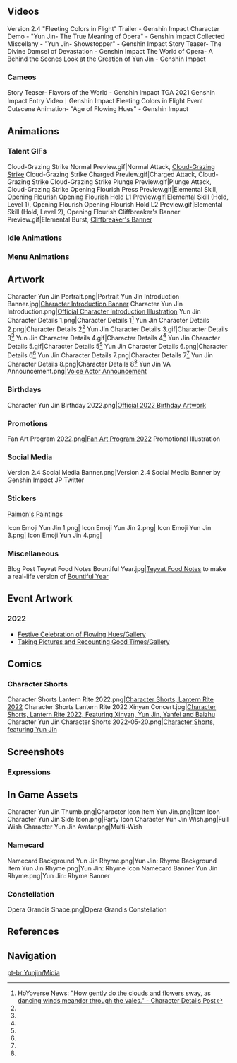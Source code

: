 {{CharacterTabs}}
<!-- Only media posted by HoYoverse. This includes artwork (made in-house or commissioned) and promotional videos. The exception is GIFs of the character using their talents. Make sure to cite the source. -->

==Videos==
<!-- Keep videos in chronological order. -->
<gallery hideaddbutton="true" captionalign="center">
Version 2.4 "Fleeting Colors in Flight" Trailer - Genshin Impact
Character Demo - "Yun Jin- The True Meaning of Opera" - Genshin Impact
Collected Miscellany - "Yun Jin- Showstopper" - Genshin Impact
Story Teaser- The Divine Damsel of Devastation - Genshin Impact
The World of Opera- A Behind the Scenes Look at the Creation of Yun Jin - Genshin Impact
</gallery>

===Cameos===
<gallery hideaddbutton="true" captionalign="center">
Story Teaser- Flavors of the World - Genshin Impact
TGA 2021 Genshin Impact Entry Video｜Genshin Impact
Fleeting Colors in Flight Event Cutscene Animation- "Age of Flowing Hues" - Genshin Impact
</gallery>

==Animations==
===Talent GIFs===
<gallery hideaddbutton="true" captionalign="center">
Cloud-Grazing Strike Normal Preview.gif|Normal Attack, [[Cloud-Grazing Strike]]
Cloud-Grazing Strike Charged Preview.gif|Charged Attack, Cloud-Grazing Strike
Cloud-Grazing Strike Plunge Preview.gif|Plunge Attack, Cloud-Grazing Strike
Opening Flourish Press Preview.gif|Elemental Skill, [[Opening Flourish]]
Opening Flourish Hold L1 Preview.gif|Elemental Skill (Hold, Level 1), Opening Flourish
Opening Flourish Hold L2 Preview.gif|Elemental Skill (Hold, Level 2), Opening Flourish
Cliffbreaker's Banner Preview.gif|Elemental Burst, [[Cliffbreaker's Banner]]
</gallery>

===Idle Animations===
{{Preview
|size=180px
|file1    = Idle Yun Jin 1
|file2    = Idle Yun Jin 2
}}

===Menu Animations===
{{Preview
|size=180px
|file1    = Talent Menu Yun Jin
|file2    = Weapon Menu Yun Jin
}}

==Artwork==
<!-- Hide unused sections. Try to keep images in chronological order, based on release date. May reformat gallery once images flood, and then make subheadings and group images. -->
<gallery hideaddbutton="true" captionalign="center">
Character Yun Jin Portrait.png|Portrait
Yun Jin Introduction Banner.jpg|[https://www.hoyolab.com/article/1433825 Character Introduction Banner]
Character Yun Jin Introduction.png|[https://twitter.com/genshinimpact/status/1462723781756170244 Official Character Introduction Illustration]
Yun Jin Character Details 1.png|Character Details 1<ref name="charDetails">HoYoverse News: [https://genshin.hoyoverse.com/en/news/detail/18397 "How gently do the clouds and flowers sway, as dancing winds meander through the vales." - Character Details Post]</ref>
Yun Jin Character Details 2.png|Character Details 2<ref name="charDetails" />
Yun Jin Character Details 3.gif|Character Details 3<ref name="charDetails" />
Yun Jin Character Details 4.gif|Character Details 4<ref name="charDetails" />
Yun Jin Character Details 5.gif|Character Details 5<ref name="charDetails" />
Yun Jin Character Details 6.png|Character Details 6<ref name="charDetails" />
Yun Jin Character Details 7.png|Character Details 7<ref name="charDetails" />
Yun Jin Character Details 8.png|Character Details 8<ref name="charDetails" />
Yun Jin VA Announcement.png|[https://twitter.com/GenshinImpact/status/1477520031290380288 Voice Actor Announcement]
</gallery>

===Birthdays===
<gallery hideaddbutton="true" captionalign="center">
Character Yun Jin Birthday 2022.png|[https://twitter.com/GenshinImpact/status/1527861746274385921 Official 2022 Birthday Artwork]
</gallery>

===Promotions===
<gallery hideaddbutton="true" captionalign="center">
Fan Art Program 2022.png|[https://www.hoyolab.com/article/1943442 Fan Art Program 2022] Promotional Illustration <!--2022-01-15-->
</gallery>
<!--
===Holiday===
<gallery hideaddbutton="true" captionalign="center">

</gallery>
===Promotions===
<gallery hideaddbutton="true" captionalign="center">

</gallery>
-->
===Social Media===
<gallery hideaddbutton="true" captionalign="center">
Version 2.4 Social Media Banner.png|Version 2.4 Social Media Banner by Genshin Impact JP Twitter
</gallery>

===Stickers===
;[https://twitter.com/GenshinImpact/status/1486911915116924929 Paimon's Paintings]

<gallery hideaddbutton="true" captionalign="center">
Icon Emoji Yun Jin 1.png|<!-- 2022-01-28 -->
Icon Emoji Yun Jin 2.png|<!-- 2022-01-28 -->
Icon Emoji Yun Jin 3.png|<!-- 2022-01-28 -->
Icon Emoji Yun Jin 4.png|<!-- 2022-01-28 -->
</gallery>

===Miscellaneous===
<gallery hideaddbutton="true" captionalign="center">
Blog Post Teyvat Food Notes Bountiful Year.jpg|[[Teyvat Food Notes]] to make a real-life version of [[Bountiful Year]]<!--2022-01-31-->
</gallery>

==Event Artwork==
===2022===
*[[Festive Celebration of Flowing Hues/Gallery]] <!--2022-01-29-->
*[[Taking Pictures and Recounting Good Times/Gallery]] <!--2022-05-21-->

==Comics==
<!--
===Genshin Impact Preview Manga===
<gallery hideaddbutton="true" captionalign="center">

</gallery>
===4-Panel Comics===
<gallery hideaddbutton="true" captionalign="center">

</gallery>
-->
===Character Shorts===
<gallery hideaddbutton="true" captionalign="center">
Character Shorts Lantern Rite 2022.png|[https://twitter.com/GenshinImpact/status/1487999076503363587 Character Shorts, Lantern Rite 2022]<!--2022-01-31-->
Character Shorts Lantern Rite 2022 Xinyan Concert.jpg|[https://twitter.com/GenshinImpact/status/1488723856475013124 Character Shorts, Lantern Rite 2022, Featuring Xinyan, Yun Jin, Yanfei and Baizhu]
Character Yun Jin Character Shorts 2022-05-20.png|[https://twitter.com/GenshinImpact/status/1527861745456492545 Character Shorts, featuring Yun Jin]
</gallery>

==Screenshots==
===Expressions===
{{Character Expression
|character   = Yun Jin
|expression1 = Default
|expression2 = Serious
|expression3 = Happy
}}

==In Game Assets==
<gallery hideaddbutton="true" captionalign="center">
Character Yun Jin Thumb.png|Character Icon
Item Yun Jin.png|Item Icon
Character Yun Jin Side Icon.png|Party Icon
Character Yun Jin Wish.png|Full Wish
Character Yun Jin Avatar.png|Multi-Wish
</gallery>

===Namecard===
<gallery hideaddbutton="true" captionalign="center">
Namecard Background Yun Jin Rhyme.png|Yun Jin: Rhyme Background
Item Yun Jin Rhyme.png|Yun Jin: Rhyme Icon
Namecard Banner Yun Jin Rhyme.png|Yun Jin: Rhyme Banner
</gallery>

===Constellation===
<gallery hideaddbutton="true" captionalign="center">
Opera Grandis Shape.png|Opera Grandis Constellation
</gallery>

==References==
{{Reflist}}

==Navigation==
{{Character Navbox|link type=media}}
[[pt-br:Yunjin/Mídia]]